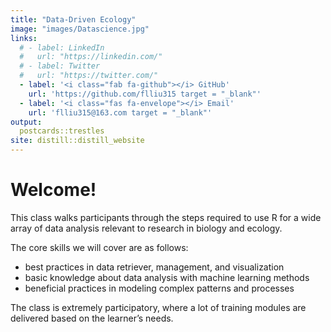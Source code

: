 ```yaml
---
title: "Data-Driven Ecology"
image: "images/Datascience.jpg"
links:
  # - label: LinkedIn
  #   url: "https://linkedin.com/"
  # - label: Twitter
  #   url: "https://twitter.com/"
  - label: '<i class="fab fa-github"></i> GitHub'
    url: 'https://github.com/flliu315 target = "_blank"'
  - label: '<i class="fas fa-envelope"></i> Email'
    url: 'flliu315@163.com target = "_blank"'
output:
  postcards::trestles
site: distill::distill_website
---
```

 
# Welcome!
<!-- We are setting up a website to promote the use of R - a leading data science programming language - for the data-driven ecological research. -->

<!-- On this website, you can find details on: -->

<!-- - Getting Started -->
<!-- - Modelling Lessons -->

This class walks participants through the steps required to use R for a wide array of data analysis relevant to research in biology and ecology.

The core skills we will cover are as follows:

- best practices in data retriever, management, and visualization
- basic knowledge about data analysis with machine learning methods  
- beneficial practices in modeling complex patterns and processes

The class is extremely participatory, where a lot of training modules are delivered based on the learner's needs.
